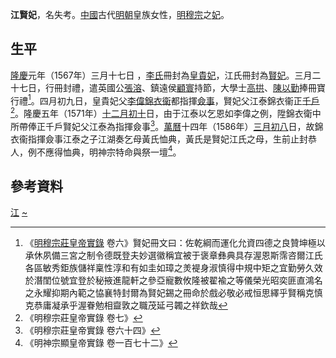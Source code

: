 {{東亞女性歷史人物
|名稱 =賢妃江氏
|身份 =明朝妃嫔
|位號=妃
|徽號=賢
|逝世年=
|墳墓=北京金山
|夫=[[明穆宗|明穆宗]]
}}
'''江賢妃'''，名失考。[[中國|中國]]古代[[明朝|明朝]]皇族女性，[[明穆宗|明穆宗]]之[[妃|妃]]。

==生平==
[[隆庆_(明朝)|隆慶]]元年（1567年）三月十七日 ，[[孝定皇太后|李氏]]冊封為[[皇貴妃|皇貴妃]]，江氏冊封為[[賢妃|賢妃]]。三月二十七日，行冊封禮，遣英國公[[張溶|張溶]]、鎮遠侯[[顧寰|顧寰]]持節，大學士[[高拱|高拱]]、[[陳以勤|陳以勤]]捧冊寶行禮<ref>《[[明實錄|明穆宗莊皇帝實錄]] 卷六》賢妃冊文曰：佐乾綱而運化允資四德之良贊坤極以承休夙備三宮之制令德既登夫妙選徽稱宜被于褒章彝典具存渥恩斯霈咨爾江氏各區敏秀鉅族儲祥稟性淳和有如圭如璋之羙褆身淑慎得中規中矩之宜勤勞久效於潛閨位號宜登於秘掖進龍軒之參亞寵數攸隆被翟褕之等儀榮光昭奕匪直鴻名之永耀抑期內範之恊襄特封爾為賢妃錫之冊命於戲必敬必戒恒思繹乎賢稱克慎克恭庸凝承乎渥眷勉相齍敦之職茂延弓韣之祥欽哉</ref>。四月初九日，皇貴妃父[[李偉_(明朝)|李偉]][[錦衣衞|錦衣衞]]都指揮[[僉事|僉事]]，賢妃父江泰錦衣衞正[[千戶|千戶]]<ref>《明穆宗莊皇帝實錄 卷七》</ref>。隆慶五年（1571年）[[十二月初十|十二月初十]]日，由于江泰以乞恩如李偉之例，陞錦衣衛中所帶俸正千戶賢妃父江泰為指揮僉事<ref>《明穆宗莊皇帝實錄 卷六十四》</ref>。[[萬曆|萬曆]]十四年（1586年）[[三月初八|三月初八]]日，故錦衣衞指揮僉事江泰之子江湖奏乞母黃氏恤典，黃氏是賢妃江氏之母，生前止封恭人，例不應得恤典，明神宗特命與祭一壇<ref>《明神宗顯皇帝實錄 卷一百七十二》</ref>。
== 參考資料 ==
{{reflist}}

{{明穆宗皇室}}

[[Category:明穆宗妃|江]]
[[Category:江姓|~]]